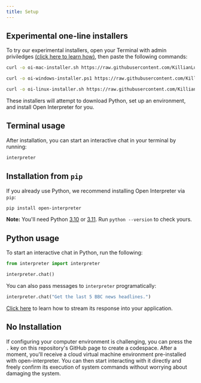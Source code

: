 ```yaml
---
title: Setup
---
```


## Experimental one-line installers

To try our experimental installers, open your Terminal with admin priviledges [(click here to learn how)](https://chat.openai.com/share/66672c0f-0935-4c16-ac96-75c1afe14fe3), then paste the following commands:

<CodeGroup>

```bash Mac
curl -o oi-mac-installer.sh https://raw.githubusercontent.com/KillianLucas/open-interpreter/main/installers/oi-mac-installer.sh && chmod +x oi-mac-installer.sh && ./oi-mac-installer.sh && rm oi-mac-installer.sh
```

```bash Windows
curl -o oi-windows-installer.ps1 https://raw.githubusercontent.com/KillianLucas/open-interpreter/main/installers/oi-windows-installer.ps1 || bitsadmin /transfer "DownloadScript" https://raw.githubusercontent.com/KillianLucas/open-interpreter/main/installers/oi-windows-installer.ps1 %CD%\oi-windows-installer.ps1 && powershell -ExecutionPolicy Bypass -File oi-windows-installer.ps1 && del oi-windows-installer.ps1
```

```bash Linux
curl -o oi-linux-installer.sh https://raw.githubusercontent.com/KillianLucas/open-interpreter/main/installers/oi-linux-installer.sh && chmod +x oi-linux-installer.sh && ./oi-linux-installer.sh && rm oi-linux-installer.sh
```

</CodeGroup>

These installers will attempt to download Python, set up an environment, and install Open Interpreter for you.

## Terminal usage

After installation, you can start an interactive chat in your terminal by running:

```bash
interpreter
```

## Installation from `pip`

If you already use Python, we recommend installing Open Interpreter via `pip`:

```bash
pip install open-interpreter
```

<Info>**Note:** You'll need Python [3.10](https://www.python.org/downloads/release/python-3100/) or [3.11](https://www.python.org/downloads/release/python-3110/). Run `python --version` to check yours.</Info>

## Python usage

To start an interactive chat in Python, run the following:

```python
from interpreter import interpreter

interpreter.chat()
```

You can also pass messages to `interpreter` programatically:

```python
interpreter.chat("Get the last 5 BBC news headlines.")
```

[Click here](/usage/python/streaming-response) to learn how to stream its response into your application.

## No Installation
If configuring your computer environment is challenging, you can press the `.` key on this repository's GitHub page to create a codespace. After a moment, you'll receive a cloud virtual machine environment pre-installed with open-interpreter. You can then start interacting with it directly and freely confirm its execution of system commands without worrying about damaging the system.